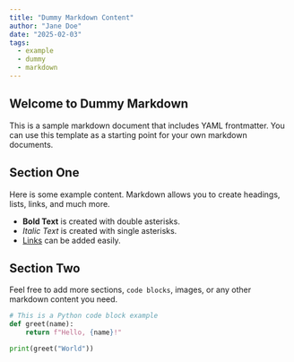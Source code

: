 ```yaml
---
title: "Dummy Markdown Content"
author: "Jane Doe"
date: "2025-02-03"
tags:
  - example
  - dummy
  - markdown
---
```


## Welcome to Dummy Markdown

This is a sample markdown document that includes YAML frontmatter. You can use this template as a starting point for your own markdown documents.

## Section One

Here is some example content. Markdown allows you to create headings, lists, links, and much more.

- **Bold Text** is created with double asterisks.
- *Italic Text* is created with single asterisks.
- [Links](https://example.com) can be added easily.

## Section Two

Feel free to add more sections, `code blocks`, images, or any other markdown content you need.

```python
# This is a Python code block example
def greet(name):
    return f"Hello, {name}!"

print(greet("World"))
